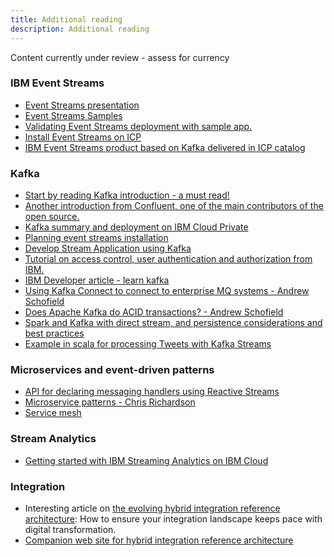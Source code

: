 ```yaml
---
title: Additional reading
description: Additional reading
---
```


<InlineNotification kind="warning">Content currently under review - assess for currency</InlineNotification>

### IBM Event Streams

* [Event Streams presentation](https://ibm.github.io/event-streams/about/overview/)
* [Event Streams Samples](https://ibmstreams.github.io/samples/)
* [Validating Event Streams deployment with sample app.](https://developer.ibm.com/messaging/event-streams/docs/validating-the-deployment/)
* [Install Event Streams on ICP](https://developer.ibm.com/messaging/event-streams/docs/install-guide/)
* [IBM Event Streams product based on Kafka delivered in ICP catalog](https://developer.ibm.com/messaging/event-streams/)

### Kafka

* [Start by reading Kafka introduction - a must read!](https://kafka.apache.org/intro)
* [Another introduction from Confluent, one of the main contributors of the open source.](http://www.confluent.io/blog/introducing-Kafka-streams-stream-processing-made-simple)
* [Kafka summary and deployment on IBM Cloud Private](../technology/kafka-overview/)
* [Planning event streams installation](https://ibm.github.io/event-streams/installing/planning/)
* [Develop Stream Application using Kafka](https://Kafka.apache.org/11/documentation/streams/)
* [Tutorial on access control, user authentication and authorization from IBM.](https://developer.ibm.com/tutorials/kafka-authn-authz/)
* [IBM Developer article - learn kafka](https://developer.ibm.com/messaging/event-streams/docs/learn-about-Kafka/)
* [Using Kafka Connect to connect to enterprise MQ systems - Andrew Schofield](https://medium.com/@andrew_schofield/using-kafka-connect-to-connect-to-enterprise-mq-systems-5674d53fe55e)
* [Does Apache Kafka do ACID transactions? - Andrew Schofield](https://medium.com/@andrew_schofield/does-apache-kafka-do-acid-transactions-647b207f3d0e)
* [Spark and Kafka with direct stream, and persistence considerations and best practices](http://aseigneurin.github.io/2016/05/07/spark-kafka-achieving-zero-data-loss.html)
* [Example in scala for processing Tweets with Kafka Streams](https://www.madewithtea.com/processing-tweets-with-kafka-streams.html)

### Microservices and event-driven patterns

* [API for declaring messaging handlers using Reactive Streams](https://github.com/eclipse/microprofile-reactive-messaging/blob/master/spec/src/main/asciidoc/architecture.asciidoc)
* [Microservice patterns - Chris Richardson](https://www.manning.com/books/microservices-patterns)
* [Service mesh](https://github.com/ibm-cloud-architecture/refarch-integration/blob/master/docs/service-mesh/readme.md)

### Stream Analytics

* [Getting started with IBM Streaming Analytics on IBM Cloud](https://console.bluemix.net/docs/services/StreamingAnalytics/t_starter_app_deploy.html#starterapps_deploy)

### Integration

* Interesting article on [the evolving hybrid integration reference architecture](https://developer.ibm.com/articles/mw-1606-clark-trs/): How to ensure your integration landscape keeps pace with digital transformation.
* [Companion web site for hybrid integration reference architecture](https://ibm-cloud-architecture.github.io/refarch-integration)
